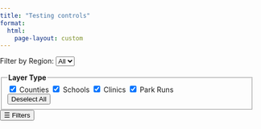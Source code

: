 ```yaml
---
title: "Testing controls"
format: 
  html:
    page-layout: custom
---
```


<!-- <link rel="stylesheet" href="https://unpkg.com/leaflet/dist/leaflet.css" /> -->
<link rel="stylesheet" href="../assets/styles/leaflet.css" />
<style>
    body, html {
      margin: 0;
      padding: 0;
      height: 100%;
      overflow: hidden; /* Hide scrollbars */
    }
    #map {
      height: calc(100vh - 80px) !important; 
      margin-top: -40px !important;
      width: 100%;
      display: flex;
      flex-direction: column;
    }
    h1.title, .title.h1 {
    margin-top: 0;
    margin-bottom: 0;
    padding-bottom: 0px;
    font-size: 0.9rem;
    display: none;
    }
    footer {
    z-index: 1000;
    display: block;
    position: absolute;
    margin: 0 0 auto auto;
    max-height: 200px;
    }
    @media (min:width: 768px) {
        .nav-footer-right {
            display: block;
        }
    }
  </style>

<div id="fullscreen-map-wrapper">
<div id="controls">
<label for="regionFilter">Filter by Region:</label>
<select id="regionFilter">
    <option value="">All</option>
</select>

<fieldset>
  <legend><strong>Layer Type</strong></legend>
  <label><input type="checkbox" class="layerCheckbox" value="counties" checked> Counties</label>
  <label><input type="checkbox" class="layerCheckbox" value="schools" checked> Schools</label>
  <label><input type="checkbox" class="layerCheckbox" value="clinics" checked> Clinics</label>
  <label><input type="checkbox" class="layerCheckbox" value="parkruns" checked> Park Runs</label><br>
  <button type="button" id="selectAllBtn">Deselect All</button>
</fieldset>     
</div>
<button id="toggleSidebar">☰ Filters</button>
<div id="map"></div>                       
</div>

<script type="text/plain" cookie-consent="strictly-necessary" src="https://unpkg.com/leaflet/dist/leaflet.js"></script>
<script type="text/plain" cookie-consent="strictly-necessary" src="../assets/js/test-control-options.js"></script>

<div style="flex-grow:1"></div>
